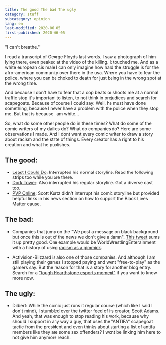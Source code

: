 ```yaml
---
title: The good The bad The ugly
category: stuff
subcategory: opinion
lang: en
last-modified: 2020-06-05
first-published: 2020-06-05
---
```


"I can't breathe."

I read a transcript of George Floyds last words. I saw a photograph of him lying
there, even peaked at the video of the killing. It touched me. And as a white
european cis male I can only imagine how hard the struggle is for the
afro-american community over there in the usa. Where you have to fear the
police, where you can be choked to death for just being in the wrong spot at the
wrong time.

And because I don't have to fear that a cop beats or shoots me at a normal
traffic stop it's important to listen, to not think in prejudices and search for
scapegoats. Because of course I could say: Well, he must have done something,
because I never have a problem with the police when they stop me. But that is
because I am white...

So, what do some other people do in these times? What do some of the comic
writers of my dailies do? What do companies do? Here are some observations I
made. And I dont want every comic writer to draw a story about racism and the
state of things. Every creator has a right to his creation and what he
publishes.

## The good:

- [Least I Could Do](https://leasticoulddo.com/comic/20200602): Interrupted his
  normal storyline. Read the following strips too while you are there.
- [Dork Tower](http://www.dorktower.com/2020/06/01/listen-dork-tower-01-06-20/):
  Also interrupted his regular storyline. Got a diverse cast too.
- [PVP Online](http://pvponline.com/news/black-lives-matter): Scott Kurtz didn't
  interrupt his comic storyline but provided helpful links in his news section
  on how to support the Black Lives Matter cause.

## The bad:

- Companies that jump on the "We post a message on black background but once
  this is out of the news we don't give a damn".
  [This tweet](https://twitter.com/Campster/status/1267183124582215680) sums it
  up pretty good. One example would be WorldWrestlingEnterainment with a history
  of using
  [racism as a gimmick](https://bleacherreport.com/articles/1075655-wwes-15-most-nearly-racist-moments-in-history-with-video).

- Activision-Blizzard is also one of those companies. And although I am still
  playing their games I stopped paying and went "free-to-play" as the gamers
  say. But the reason for that is a story for another blog entry. Search for a
  ["tough Hearthstone esports moment"](https://www.ecosia.org/search?q=tough+Hearthstone+esports+moment)
  if you want to know more now.

## The ugly:

- Dilbert: While the comic just runs it regular course (which like I said I
  don't mind), I stumbled over the twitter feed of its creator, Scott Adams. And
  yeah, that was enough to stop reading his work, because why should I support
  in any way a guy, that uses the "ANTIFA" scapegoat tactic from the president
  and even thinks about starting a list of antifa members like they are some sex
  offenders? I wont be linking him here to not give him anymore reach.
